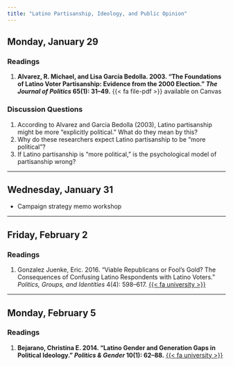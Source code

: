 ```yaml
---
title: "Latino Partisanship, Ideology, and Public Opinion"
---
```


## Monday, January 29

### Readings 

1. **Alvarez, R. Michael, and Lisa García Bedolla. 2003. "The Foundations of Latino Voter Partisanship: Evidence from the 2000 Election." *The Journal of Politics* 65(1): 31–49.** {{< fa file-pdf >}} available on Canvas

::: {.content-visible when-format="html"}
### Discussion Questions

1. According to Alvarez and Garcia Bedolla (2003), Latino partisanship might be more "explicitly political." What do they mean by this?
2. Why do these researchers expect Latino partisanship to be "more political"?
3. If Latino partisanship is "more political," is the psychological model of partisanship wrong?
:::


---


## Wednesday, January 31

- Campaign strategy memo workshop


---


## Friday, February 2


### Readings 

1. Gonzalez Juenke, Eric. 2016. "Viable Republicans or Fool’s Gold? The Consequences of Confusing Latino Respondents with Latino Voters." *Politics, Groups, and Identities* 4(4): 598–617. [{{< fa university >}}](https://go.openathens.net/redirector/agnesscott.edu?url=https%3A%2F%2Fdoi.org%2F10.1080%2F21565503.2015.1050419)


---


## Monday, February 5

### Readings

1. **Bejarano, Christina E. 2014. "Latino Gender and Generation Gaps in Political Ideology." *Politics & Gender* 10(1): 62–88.** [{{< fa university >}}](https://go.openathens.net/redirector/agnesscott.edu?url=https%3A%2F%2Fdoi.org%2F10.1017%2FS1743923X13000548)




 
